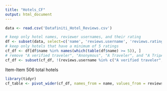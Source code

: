 ```yaml
---
title: "Hotels_CF"
output: html_document
---
```


```r
data <- read.csv('Datafiniti_Hotel_Reviews.csv')
```

```r
# keep only hotel names, reviewer usernames, and their rating
df <- subset(data, select=c('name', 'reviews.username', 'reviews.rating'))
# keep only hotels that have a minimum of 5 ratings
cf_df <- df[df$name %in% names(which(table(df$name) >= 5)), ]
# remove "A verified traveler", "Anonymous", "A Traveler", and "A TripAdvisor Member" to avoid multiple people counting as one
cf_df <- subset(cf_df, !(reviews.username %in% c("A verified traveler", "Anonymous", "A Traveler", "A TripAdvisor Member")))
```

Item-Item
506 total hotels

```r
library(tidyr)
cf_table <- pivot_wider(cf_df, names_from = name, values_from = reviews.rating, id_cols = reviews.username)
```

